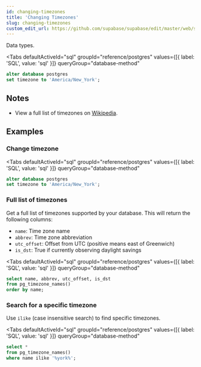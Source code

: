 ```yaml
---
id: changing-timezones
title: 'Changing Timezones'
slug: changing-timezones
custom_edit_url: https://github.com/supabase/supabase/edit/master/web/spec/postgres.yml
---
```


Data types.

<Tabs
  defaultActiveId="sql"
  groupId="reference/postgres"
  values={[{ label: 'SQL', value: 'sql' }]}
  queryGroup="database-method"
>

<TabsPanel id="sql" label="sql">

```sql
alter database postgres
set timezone to 'America/New_York';
```

</TabsPanel>

</Tabs>

## Notes

- View a full list of timezones on [Wikipedia](https://en.wikipedia.org/wiki/List_of_tz_database_time_zones).

## Examples

### Change timezone

<Tabs
  defaultActiveId="sql"
  groupId="reference/postgres"
  values={[{ label: 'SQL', value: 'sql' }]}
  queryGroup="database-method"
>

<TabsPanel id="sql" label="sql">

```sql
alter database postgres
set timezone to 'America/New_York';
```

</TabsPanel>

</Tabs>

### Full list of timezones

Get a full list of timezones supported by your database. This will return the following columns:

- `name`: Time zone name
- `abbrev`: Time zone abbreviation
- `utc_offset`: Offset from UTC (positive means east of Greenwich)
- `is_dst`: True if currently observing daylight savings

<Tabs
  defaultActiveId="sql"
  groupId="reference/postgres"
  values={[{ label: 'SQL', value: 'sql' }]}
  queryGroup="database-method"
>

<TabsPanel id="sql" label="sql">

```sql
select name, abbrev, utc_offset, is_dst
from pg_timezone_names()
order by name;
```

</TabsPanel>

</Tabs>

### Search for a specific timezone

Use `ilike` (case insensitive search) to find specific timezones.

<Tabs
  defaultActiveId="sql"
  groupId="reference/postgres"
  values={[{ label: 'SQL', value: 'sql' }]}
  queryGroup="database-method"
>

<TabsPanel id="sql" label="sql">

```sql
select *
from pg_timezone_names()
where name ilike '%york%';
```

</TabsPanel>

</Tabs>
